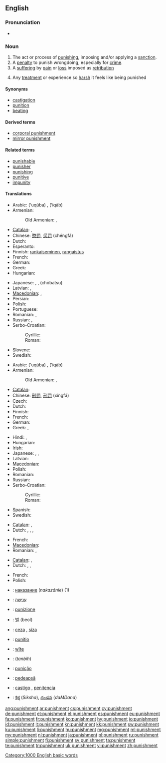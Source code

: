 {{wikipedia}}
==English==

===Pronunciation===
* {{audio|en-us-punishment.ogg|Audio (US)}}

===Noun===
{{en-noun}}

# The act or process of [[punish]]ing, imposing and/or applying a [[sanction]].
# A [[penalty]] to punish wrongdoing, especially for [[crime]].
# A [[suffering]] by [[pain]] or [[loss]] imposed as [[retribution]]
# {{figuratively}} Any [[treatment]] or experience so [[harsh]] it feels like being punished

====Synonyms====
* [[castigation]]
* [[punition]]
* [[beating]]

====Derived terms====
* [[corporal punishment]]
* [[mirror punishment]]

====Related terms====
* [[punishable]]
* [[punisher]]
* [[punishing]]
* [[punitive]]
* [[impunity]]

====Translations====
{{trans-top|the act of punishing}}
* Arabic: {{Arab|[[عقوبة]]}} (ʻuqūba) {{f}}, {{Arab|[[عقاب]]}} (ʻiqāb) {{m}}
* Armenian: {{t-|hy|պատիժ|tr=patiž}}
*: Old Armenian: {{tø|xcl|պատիժ|tr=patiž|sc=Armn|xs=Old Armenian}}, {{tø|xcl|պատուհաս|tr=patuhas|sc=Armn|xs=Old Armenian}}
* [[Catalan]]: {{t|ca|punició|f}}, {{t|ca|puniment|m}}
* Chinese: [[懲罰]], [[惩罚]] (chéngfá)
* Dutch: {{t|nl|bestraffing|f}}
* Esperanto: {{t-|eo|puno|xs=Esperanto}}
* Finnish: [[rankaiseminen]], [[rangaistus]]
* French: {{t+|fr|punition|f}}
* German: {{t+|de|Strafe|f}}
* Greek: {{t+|el|τιμωρία}}
* Hungarian: {{t+|hu|büntetés}}
{{trans-mid}}
* Japanese: {{t+|ja|罰|tr=[[ばつ]], batsu}}, {{Jpan|[[懲罰]]}}, {{Jpan|[[ちょうばつ]]}} (chōbatsu)
* Latvian: {{t-|lv|sods|m|xs=Latvian}}, {{t-|lv|sodīšana|f|xs=Latvian}}
* [[Macedonian]]: {{t-|mk|казна|f|tr=kázna}},  {{t|mk|казнување|n|tr=kaznúvanje}}
* Persian: {{t|fa|گوشمالی دادن|tr=guŝmāli dādan|xs=Persian}}
* Polish: {{t|pl|karanie|n}}
* Portuguese: {{t|pt|punição}}
* Romanian: {{t|ro|pedepsire|f}}, {{t|ro|pedeapsă|f}}
* Russian: {{t+|ru|наказание|n|tr=nakazánije}}, {{t+|ru|кара|f|tr=kára}}
* Serbo-Croatian:
*: Cyrillic: {{t|sh|казна|f|alt=ка̏зна}}
*: Roman: {{t|sh|kazna|f|alt=kȁzna}}
* Slovene: {{t+|sl|kazen|n}}
* Swedish: {{t+|sv|straff|n}}
{{trans-bottom}}

{{trans-top|penalty for wrongdoing}}
* Arabic: {{Arab|[[عقوبة]]}} (ʻuqūba) {{f}}, {{Arab|[[عقاب]]}} (ʻiqāb) {{m}}
* Armenian: {{t-|hy|պատիժ|tr=patiž}}
*: Old Armenian: {{tø|xcl|պատիժ|tr=patiž|sc=Armn|xs=Old Armenian}}, {{tø|xcl|պատուհաս|tr=patuhas|sc=Armn|xs=Old Armenian}}
* [[Catalan]]: {{t|ca|càstig|m}}
* Chinese: [[刑罰]], [[刑罚]] (xíngfá)
* Czech: {{t-|cs|trest|m}}
* Dutch: {{t+|nl|straf|m|f}}
* Finnish: {{t-|fi|rangaistus}}
* French: {{t+|fr|punition|f}}
* German: {{t+|de|Bestrafung|f}}
* Greek: {{t+|el|τιμωρία}}, {{t+|el|ποινή}}
{{trans-mid}}
* Hindi: {{t|hi|दंड|tr=danḍ|sc=Deva}}, {{t|hi|सज़ा|tr=sazā|sc=Deva}}
* Hungarian: {{t+|hu|büntetés}}
* Irish: {{t|ga|pionós|m}}
* Japanese: {{t+|ja|罰|tr=[[ばつ]], batsu}}, {{t-|ja|刑罰|tr=keibatsu}}, {{t|ja|処罰|tr=shobatsu}}
* Latvian: {{t-|lv|sods|m|xs=Latvian}}
* [[Macedonian]]: {{t-|mk|казна|f|tr=kázna}}
* Polish: {{t+|pl|kara|f}}
* Romanian: {{t|ro|pedeapsă|f}}
* Russian: {{t+|ru|наказание|n|tr=nakazánije}}
* Serbo-Croatian:
*: Cyrillic: {{t|sh|казна|f|alt=ка̏зна}}
*: Roman: {{t|sh|kazna|f|alt=kȁzna}}
* Spanish: {{t+|es|castigo|m}}
* Swedish: {{t+|sv|straff|n}}
{{trans-bottom}}

{{trans-top|suffering imposed as retribution}}
* [[Catalan]]: {{t|ca|punició|f}}, {{t|ca|puniment|m}}
* Dutch: {{t-|nl|afstraffing|f}},  {{t|nl|boetedoening|f}},  {{t-|nl|vergelding|f}},  {{t+|nl|boete|m|f}}
{{trans-mid}}
* French: {{t+|fr|punition|f}}
* [[Macedonian]]: {{t-|mk|казна|f|tr=kázna}}
* Romanian: {{t|ro|penalizare}}, {{t|ro|pedeapsă punitivă|f}}
{{trans-bottom}}

{{trans-top|harsh treatment or experience}}
* [[Catalan]]: {{t|ca|punició|f}}, {{t|ca|puniment|m}}
* Dutch: {{t-|nl|afstraffing|f}}, {{t|nl|beproeving|f}},  {{t-|nl|vergelding|f}}
{{trans-mid}}
* French: {{t+|fr|punition|f}}
* Polish: {{t|pl|wycisk|m}}
{{trans-bottom}}

{{checktrans-top}}
* {{ttbc|bg}}: [[наказание]] (''nakazánie'') {{n}} (1)
* {{ttbc|he}}: [[ענישה]] {{f}}
* {{ttbc|it}}: [[punizione]] {{f}}
* {{ttbc|ko}}: [[벌]] (beol)
* {{ttbc|ku}}: [[ceza]] {{m}}, [[siza]] {{m}}
* {{ttbc|la}}: [[punitio]] {{f}}
* {{ttbc|ang}}: [[wite|wīte]] {{n}}
* {{ttbc|fa}}: {{fa-Arab|[[تنبیه]]}} (''tanbih'')
* {{ttbc|pt}}: [[punição]] {{f}}
* {{ttbc|ro}}: [[pedeapsă]] {{f}}
* {{ttbc|es}}: [[castigo]] {{m}}, [[penitencia]] {{f}}
* {{ttbc|te}}: [[శిక్ష]] (''Siksha''), [[దండన]] (''daMDana'')
{{trans-bottom}}

[[Category:1000 English basic words]]

[[ang:punishment]]
[[ar:punishment]]
[[cs:punishment]]
[[cy:punishment]]
[[de:punishment]]
[[et:punishment]]
[[el:punishment]]
[[es:punishment]]
[[eu:punishment]]
[[fa:punishment]]
[[fr:punishment]]
[[ko:punishment]]
[[hy:punishment]]
[[io:punishment]]
[[id:punishment]]
[[it:punishment]]
[[kn:punishment]]
[[kk:punishment]]
[[sw:punishment]]
[[ku:punishment]]
[[li:punishment]]
[[hu:punishment]]
[[mg:punishment]]
[[ml:punishment]]
[[my:punishment]]
[[nl:punishment]]
[[ja:punishment]]
[[pl:punishment]]
[[ru:punishment]]
[[simple:punishment]]
[[fi:punishment]]
[[sv:punishment]]
[[ta:punishment]]
[[te:punishment]]
[[tr:punishment]]
[[uk:punishment]]
[[vi:punishment]]
[[zh:punishment]]